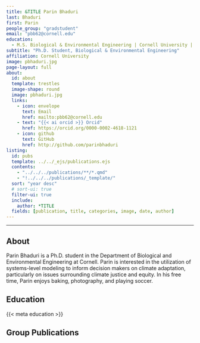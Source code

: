 ```yaml
---
title: &TITLE Parin Bhaduri
last: Bhaduri
first: Parin
people_group: "gradstudent"
email: "pbb62@cornell.edu"
education:
  - M.S. Biological & Environmental Engineering | Cornell University | 2025 <br> B.S. Environmental Health and Engineering | Johns Hopkins University | 2021 <br> B.A. Public Health Studies | Johns Hopkins University | 2021
subtitle: "Ph.D. Student, Biological & Environmental Engineering"
affiliation: Cornell University
image: pbhaduri.jpg
page-layout: full
about: 
  id: about
  template: trestles
  image-shape: round
  image: pbhaduri.jpg
  links:
    - icon: envelope
      text: Email
      href: mailto:pbb62@cornell.edu
    - text: "{{< ai orcid >}} Orcid"
      href: https://orcid.org/0000-0002-4618-1121
    - icon: github
      text: GitHub 
      href: http://github.com/parinbhaduri
listing:
  id: pubs
  template: ../../_ejs/publications.ejs 
  contents: 
    - "../../../publications/**/*.qmd"
    - "!../../../publications/_template/"
  sort: "year desc"
  # sort-ui: true
  filter-ui: true
  include:
    author: *TITLE
  fields: [publication, title, categories, image, date, author]
---
```


<hr>

## About 

:::{#about}


Parin Bhaduri is a Ph.D. student in the Department of Biological and Environmental Engineering at Cornell.  Parin is interested in the utilization of systems-level modeling to inform decision makers on climate adaptation, particularly on issues surrounding climate justice and equity. In his free time, Parin enjoys baking, photography, and playing soccer.


## Education


{{< meta education >}}

:::

<p>

## Group Publications

:::{#pubs}
:::
